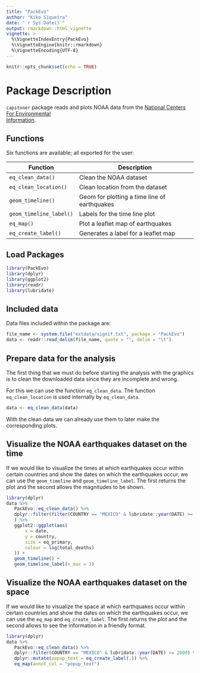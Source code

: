 ```yaml
---
title: "PackEvo"
author: "Kiko Siqueira"
date: "`r Sys.Date()`"
output: rmarkdown::html_vignette
vignette: >
  %\VignetteIndexEntry{PackEvo}
  %\VignetteEngine{knitr::rmarkdown}
  %\VignetteEncoding{UTF-8}
---
```


```r
knitr::opts_chunk$set(echo = TRUE)
```

# Package Description

`capstoner` package reads and plots NOAA data from the [National Centers For Environmental  
Information](https://www.ngdc.noaa.gov/nndc/struts/form?t=101650&s=1&d=1).


## Functions

Six functions are available; all exported for the user:

Function                 | Description
-------------------------|-------------------------------------------
`eq_clean_data()`        | Clean the NOAA dataset
`eq_clean_location()`    | Clean location from the dataset
`geom_timeline()`        | Geom for plotting a time line of earthquakes
`geom_timeline_label()`  | Labels for the time line plot
`eq_map()`               | Plot a leaflet map of earthquakes 
`eq_create_label()`      | Generates a label for a leaflet map


## Load Packages

```r
library(PackEvo) 
library(dplyr)
library(ggplot2)
library(readr)
library(lubridate)
```



## Included data

Data files included within the package are:

```r
file_name <- system.file("extdata/signif.txt", package = "PackEvo")
data <- readr::read_delim(file_name, quote = "", delim = "\t")
```



## Prepare data for the analysis
The first thing that we must do before starting the analysis with the graphics is to clean the downloaded data since they are incomplete and wrong.

For this we can use the function `eq_clean_data`. The function `eq_clean_location` is used internally by `eq_clean_data`.


```r
data <- eq_clean_data(data)
```

With the clean data we can already use them to later make the corresponding plots.



## Visualize the NOAA earthquakes dataset on the time
If we would like to visualize the times at which earthquakes occur within certain countries and show the dates on which the earthquakes occur, we can use the `geom_timeline` and `geom_timeline_label`.
The first returns the plot and the second allows the magnitudes to be shown.

```r
library(dplyr)
data %>%
   PackEvo::eq_clean_data() %>%
   dplyr::filter(filter(COUNTRY == "MEXICO" & lubridate::year(DATE) >= 2000)
   ) %>%
   ggplot2::ggplot(aes(
       x = date,
       y = country,
       size = eq_primary,
       colour = log(total_deaths)
   )) +
   geom_timeline() +
   geom_timeline_label(n_max = 3)
```



## Visualize the NOAA earthquakes dataset on the space
If we would like to visualize the space at which earthquakes occur within certain countries and show the dates on which the earthquakes occur, we can use the `eq_map` and `eq_create_label`.
The first returns the plot and the second allows to see the information in a friendly format.


```r
library(dplyr)
data %>%
   PackEvo::eq_clean_data() %>%
   dplyr::filter(COUNTRY == "MEXICO" & lubridate::year(DATE) >= 2000) %>%
   dplyr::mutate(popup_text = eq_create_label(.)) %>%
   eq_map(annot_col = "popup_text")
```
